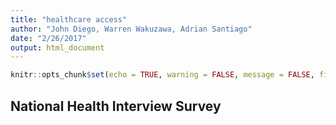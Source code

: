 ```yaml
---
title: "healthcare access"
author: "John Diego, Warren Wakuzawa, Adrian Santiago"
date: "2/26/2017"
output: html_document
---
```


```r
knitr::opts_chunk$set(echo = TRUE, warning = FALSE, message = FALSE, fig.width = 9.5)
```

## National Health Interview Survey
